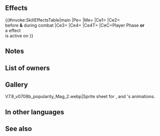 {{Weapon Infobox
|tagid=SID_円環の力
|intID=3736
|image=wep_mg183
|exclusive=1
|weaponType=Blue Tome
|cost=400
|might=14
|range=2
|cooldown=-1
|effect=Enables【Canto (１)】.<br><br>Accelerates Special trigger (cooldown count-1). If unit initiates combat or【Bonus】is active on unit, grants Atk/Spd/Def/Res+5 to unit, grants Atk/Spd+X to unit (X = number of turns × 2; max 10), deals damage = 20% of unit's Spd (including when dealing damage with a Special triggered before combat), and neutralizes effects that guarantee foe's follow-up attacks and effects that prevent unit's follow-up attacks during combat.<br><br>【Canto (１)】<br>After an attack, Assist skill, or structure destruction, unit can move １ space(s).<br><br>(Unit moves according to movement type. Once per turn. Cannot attack or assist. Only highest value applied. Does not stack. After moving, if a skill that grants another action would be triggered (like with Galeforce), Canto will trigger after the granted action. Unit's base movement has no effect on movement granted. Cannot warp (using skills like Wings of Mercy) a distance greater than unit would be able to move with normal Canto movement.)<br><br>【Bonus】<br>All effects that last "for 1 turn" or "that turn only." Includes bonuses granted by a skill like Rally or Hone and positive status effects (extra movement or effects like Dominance).
|required=Thoron;Shine
|properties=random_owner
}}
==Effects==
{{#invoke:SkillEffectsTable|main
|Pe={{Eft|Accelerates Special}}
|Me={{Eft|Canto|1}}
|Ce1={{Eft|Temporary buffs|Atk/Spd|turn number x 2|max=10}}
|Ce2={{Eft|Damage Boost|20% of {{Tgt|Unit}}'s Spd}}<br>before '''&''' during combat
|Ce3={{Eft|Neutralize Prevent Follow-Ups}}
|Ce4={{Eft|Neutralize Guaranteed Follow-Ups}}
|Ce4T={{Tgt|Foe}}
|CeC=Player Phase '''or'''<br>a {{Kp|Bonus}} effect<br>is active on {{Tgt|Unit}}
}}
==Notes==
{{Canto|1}}
{{IfUnitInitiates}}
{{EffectfromBonus}}
{{Temporary buffs}}
{{DamageBoost}}
{{Follow-up effect neutralization}}
==List of owners==
{{Skill Hero List}}
==Gallery==
<gallery>
V7.8_v0708b_popularity_Mag_2.webp|Sprite sheet for {{St|Arch-Sage Tome}}, and {{St|The Cycle's Turn}}'s animations.
</gallery>
==In other languages==
{{OtherLanguages
|japanese=円環の力
|german=Kreislaufwende
|spanishEU=Poder del ciclo
|spanishLA=Poder del ciclo
|french=Tour cyclique
|italian=Ciclo perpetuo
|chineseTW=圓環之力
|portuguese=Poder do ciclo
}}
==See also==
{{See also skills|cond=Description LIKE '%【Canto (1)】%' AND Exclusive='1' AND Name NOT LIKE '%+' OR Description LIKE '%= number of turns%' OR Description LIKE '%deals damage = 20%of unit_s Spd%'}}
{{Weapons Navbox}}
